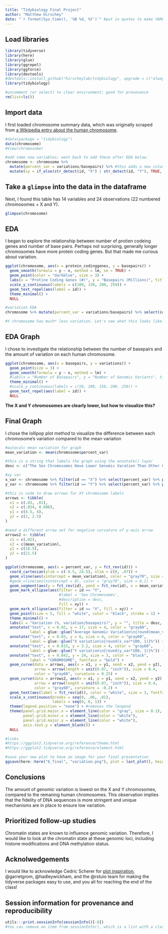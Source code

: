 ```yaml
---
title: "Tidybiology Final Project"
author: "Matthew Hirschey"
date: "`r format(Sys.time(), '%B %d, %Y')`" #put in quotes to make YAML recognize it
---
```

## Load libraries
```r
library(tidyverse)
library(here)
library(glue)
library(ggrepel)
library(ggforce)
library(devtools)
#devtools::install_github("hirscheylab/tidybiology", upgrade = c("always"))
library(tidybiology)

#uncomment (or select) to clear environment; good for provenance
rm(list=ls()) 
```

## Import data
I first loaded chromosome summary data, which was originally scraped from [a Wikipedia entry about the human chromosome](https://en.wikipedia.org/wiki/Human_chromosome).  
```r
#data(package = "tidybiology")
data(chromosome)
#View(chromosome)

#add some new variables; went back to add these after EDA below.
chromosome <- chromosome %>% 
  mutate(percent_var = variations/basepairs) %>% #this adds a new column called percent_var to calculate the number of variations/basepairs
  mutate(xy = if_else(str_detect(id, "X") | str_detect(id, "Y"), TRUE, FALSE))  #adds a boolean for whether this is an XY chromosome or not to call them out in the graph
```

## Take a `glimpse` into the data in the dataframe
Next, I found this table has 14 variables and 24 observations (22 numbered chromosomes + X and Y).
```r
glimpse(chromosome)
```
  
## EDA
I began to explore the relationship between number of protien codeing genes and number of base pairs. Perhaps not surprising, generally longer chromosomes have more protein coding genes. But that made me curious about variation.
```r
ggplot(chromosome, aes(x = protein_codinggenes, y = basepairs)) +
  geom_smooth(formula = y ~ x, method = lm, se = TRUE) +
  geom_point(color = "darkblue", size = 3) +
  labs(x = "Protine Coding Genes (#)", y = "Basepairs (Millions)", title = "Longer chromosomes have more protein coding genes in humans", subtitle = "Number of basepairs compared to protein coding genes for each chromosome", caption = "Data from Wikipedia | Plot from @matthewhirschey") +
  scale_y_continuous(labels = c(100, 150, 200, 250)) +
  geom_text_repel(aes(label = id)) +
  theme_minimal() +
  NULL

#variation EDA
chromosome %>% mutate(percent_var = variations/basepairs) %>% select(id, percent_var) %>% arrange(percent_var)

#Y chromosome has much* less variation. Let's see what this looks like...
```
  
## EDA Graph  
I chose to investigate the relationship between the number of basepairs and the amount of variation on each human chromosome. 
```r
ggplot(chromosome, aes(x = basepairs, y = variations)) +
  geom_point(size = 3) +
  geom_smooth(formula = y ~ x, method = lm) +
  #labs(x = "Number of Basepairs", y = "Number of Genomic Variants", title = "Genomic Variaion is lowest on the human X and Y chromosomes", subtitle = "Comparison ", caption = "Data from Wikipedia | Plot from @hirscheylab") +
  theme_minimal() +
  #scale_y_continuous(labels = c(50, 100, 150, 200, 250)) +
  geom_text_repel(aes(label = id)) +
  NULL
```
  
**The X and Y chromosomes are clearly lower, but how to visualize this?**  
  
## Final Graph
I chose the lollipop plot method to visualize the difference between each chromosome's variation compared to the mean variation
```r
#autocalc mean variation for graph
mean_variation <- mean(chromosome$percent_var)

#this is a string that labels the graph using the annotate() layer
desc <- c("The Sex Chromosomes Have Lower Genomic Varation Than Other Chromosomes")

#xy var
x_var <- chromosome %>% filter(id == "X") %>% select(percent_var) %>% pull()
y_var <- chromosome %>% filter(id == "Y") %>% select(percent_var) %>% pull()

#this is code to draw arrows for XY chromosome labels
arrows <- tibble(
  x1 = c(.03, .01),
  x2 = c(.034, 0.006),
  y1 = c(4.5, 4),
  y2 = c(2, 2.5)
)

#need a different arrow set for negative curvature of y-axis arrow
arrows2 <- tibble(
  x1 = c(.02),
  x2 = c(mean_variation),
  y1 = c(18.5),
  y2 = c(21.5)
)

ggplot(chromosome, aes(x = percent_var, y = fct_rev(id))) +
  coord_cartesian(ylim = c(-0.5, 24.5), xlim = c(0, .07)) +
  geom_vline(aes(xintercept = mean_variation), color = "gray70", size = 0.6) +
  #geom_vline(aes(xintercept = 0), color = "gray70", size = 0.1) +
  geom_segment(aes(y = fct_rev(id), yend = fct_rev(id), x = mean_variation, xend = percent_var), size = 0.4, color = "gray70") +
  geom_mark_ellipse(aes(filter = id == "Y", 
                        #label = 'Sex Chromosomes', 
                        #description = desc, 
                        fill = xy)) +
  geom_mark_ellipse(aes(filter = id == "X", fill = xy)) +
  geom_point(size = 5, fill = "white", color = "black", stroke = 1) +
  theme_minimal() +
  labs(x = "Variation (%, variation/basepairs)", y = "", title = desc, subtitle = "Assessing genomic variation on each human chromosome", caption = "Data from Wikipedia | Plot from @matthewhirschey") +
  annotate("text", x = 0.02, y = 17, size = 4, color = "gray60",
           label = glue::glue("Average Genomic Variation\n{round(mean_variation*100, 1)}%")) +
  annotate("text", x = 0.03, y = 6, size = 4, color = "gray60",
           label = glue::glue("X variation\n{round(x_var*100, 1)}%")) +
  annotate("text", x = 0.015, y = 3.2, size = 4, color = "gray60",
           label = glue::glue("Y variation\n{round(y_var*100, 1)}%")) +
  annotate("text", x = 0.042, y = 24, size = 3, color = "black",
           label = "CHROMOSOME", fontface = "bold") +
  geom_curve(data = arrows, aes(x = x1, y = y1, xend = x2, yend = y2),
             arrow = arrow(length = unit(0.07, "inch")), size = 0.4,
             color = "gray60", curvature = 0.25) +
  geom_curve(data = arrows2, aes(x = x1, y = y1, xend = x2, yend = y2),
             arrow = arrow(length = unit(0.07, "inch")), size = 0.4,
             color = "gray60", curvature = -0.2) +
  geom_text(aes(label = fct_rev(id)), color = "white", size = 3, fontface = "bold") +
  scale_x_continuous(breaks = seq(0, .06, .01),
                     labels = seq(0, 6, 1)) +
  theme(legend.position = "none") + #removes the lengend
  theme(panel.grid.major.x = element_line(color = "gray", size = 0.1),
        panel.grid.minor.x = element_line(color = "white"),
        panel.grid.major.y = element_line(color = "white"),
        axis.text.y = element_blank()) + 
  NULL

#links
#https://ggplot2.tidyverse.org/reference/theme.html
#https://ggplot2.tidyverse.org/reference/element.html

#save your new plot to have an image for your final presentation
ggsave(here::here("6_final", "variation.png"), plot = last_plot(), height = 5, width = 7, units = "in", dpi = 300) #plan on changing the width:height ratio for your own plot
```

## Conclusions
The amount of genomic variation is lowest on the X and Y chromosomes, compared to the remaning human chromosomes. This observation implies that the fidelity of DNA sequences is more stringent and unique mechanisms are in place to ensure low variation.  
  
## Prioritized follow-up studies
Chromatin states are known to influence genomic variation. Therefore, I would like to look at the chromatin state at these genomic loci, including histone modifications and DNA methylation status.

## Acknolwedgements
I would like to acknowledge Cedric Scherer for [plot inspiration](https://cedricscherer.netlify.com/2019/05/17/the-evolution-of-a-ggplot-ep.-1/), @garretgrom, @hadleywickham, and the @rstuio team for making the tidyverse packages easy to use, and you all for reaching the end of the class!

## Session information for provenance and reproducibility
```r
utils:::print.sessionInfo(sessionInfo()[-8]) 
#You can remove an item from sessionInfo(), which is a list with a class attribute, by printing the resulting object omitting one of the list items (omitted list of packages installed, but not loaded)
```

